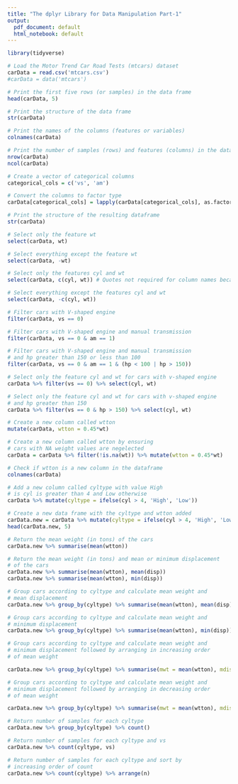 ```yaml
---
title: "The dplyr Library for Data Manipulation Part-1"
output:
  pdf_document: default
  html_notebook: default
---
```


```r
library(tidyverse)
```

```r
# Load the Motor Trend Car Road Tests (mtcars) dataset
carData = read.csv('mtcars.csv')
#carData = data('mtcars')

# Print the first five rows (or samples) in the data frame
head(carData, 5)

# Print the structure of the data frame 
str(carData)

# Print the names of the columns (features or variables)
colnames(carData)

# Print the number of samples (rows) and features (columns) in the data frame
nrow(carData)
ncol(carData)
```

```r
# Create a vector of categorical columns
categorical_cols = c('vs', 'am')

# Convert the columns to factor type
carData[categorical_cols] = lapply(carData[categorical_cols], as.factor)

# Print the structure of the resulting dataframe
str(carData)
```

```r
# Select only the feature wt
select(carData, wt)
```

```r
# Select everything except the feature wt
select(carData, -wt)
```

```r
# Select only the features cyl and wt
select(carData, c(cyl, wt)) # Quotes not required for column names because dplyr knows this from the dataframe
```

```r
# Select everything except the features cyl and wt
select(carData, -c(cyl, wt))
```

```r
# Filter cars with V-shaped engine 
filter(carData, vs == 0)
```

```r
# Filter cars with V-shaped engine and manual transmission
filter(carData, vs == 0 & am == 1)
```

```r
# Filter cars with V-shaped engine and manual transmission
# and hp greater than 150 or less than 100
filter(carData, vs == 0 & am == 1 & (hp < 100 | hp > 150))
```

```r
# Select only the feature cyl and wt for cars with v-shaped engine
carData %>% filter(vs == 0) %>% select(cyl, wt)
```

```r
# Select only the feature cyl and wt for cars with v-shaped engine
# and hp greater than 150
carData %>% filter(vs == 0 & hp > 150) %>% select(cyl, wt)
```

```r
# Create a new column called wtton
mutate(carData, wtton = 0.45*wt)
```

```r
# Create a new column called wtton by ensuring
# cars with NA weight values are negelected
carData = carData %>% filter(!is.na(wt)) %>% mutate(wtton = 0.45*wt)
```

```r
# Check if wtton is a new column in the dataframe
colnames(carData)
```

```r
# Add a new column called cyltype with value High
# is cyl is greater than 4 and Low otherwise
carData %>% mutate(cyltype = ifelse(cyl > 4, 'High', 'Low'))
```

```r
# Create a new data frame with the cyltype and wtton added
carData.new = carData %>% mutate(cyltype = ifelse(cyl > 4, 'High', 'Low'), wtton = 0.45*wt)
head(carData.new, 5)
```

```r
# Return the mean weight (in tons) of the cars
carData.new %>% summarise(mean(wtton))
```
```r
# Return the mean weight (in tons) and mean or minimum displacement
# of the cars
carData.new %>% summarise(mean(wtton), mean(disp))
carData.new %>% summarise(mean(wtton), min(disp))
```

```r
# Group cars according to cyltype and calculate mean weight and
# mean displacement
carData.new %>% group_by(cyltype) %>% summarise(mean(wtton), mean(disp))
```

```r
# Group cars according to cyltype and calculate mean weight and
# minimum displacement
carData.new %>% group_by(cyltype) %>% summarise(mean(wtton), min(disp))
```

```r
# Group cars according to cyltype and calculate mean weight and
# minimum displacement followed by arranging in increasing order
# of mean weight

carData.new %>% group_by(cyltype) %>% summarise(mwt = mean(wtton), mdisp = min(disp)) %>% arrange(mwt)

# Group cars according to cyltype and calculate mean weight and
# minimum displacement followed by arranging in decreasing order
# of mean weight

carData.new %>% group_by(cyltype) %>% summarise(mwt = mean(wtton), mdisp = min(disp)) %>% arrange(desc(mwt))
```

```r
# Return number of samples for each cyltype
carData.new %>% group_by(cyltype) %>% count()
```

```r
# Return number of samples for each cyltype and vs
carData.new %>% count(cyltype, vs)
```

```r
# Return number of samples for each cyltype and sort by
# increasing order of count
carData.new %>% count(cyltype) %>% arrange(n)
```